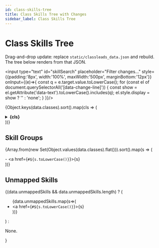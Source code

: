```yaml
---
id: class-skills-tree
title: Class Skills Tree with Changes
sidebar_label: Class Skills Tree
---
```



# Class Skills Tree

Drag-and-drop update: replace `static/classleads_data.json` and rebuild. The tree below renders from that JSON.


<input type="text" id="skillSearch" placeholder="Filter changes..." style={{padding:'8px', width:'100%', maxWidth:'500px', marginBottom:'12px'}} onInput={(e)=>{
  const q = e.target.value.toLowerCase();
  for (const el of document.querySelectorAll('[data-change-line]')) {
    const show = el.getAttribute('data-text').toLowerCase().includes(q);
    el.style.display = show ? '' : 'none';
  }
}}/>

<div>

{Object.keys(data.classes).sort().map(cls => (
  <details key={cls}>
    <summary><strong>{cls}</strong></summary>
    {data.classes[cls].map(skill => (
      <details key={skill} id={skill.toLowerCase()}>
        <summary><strong>{skill}</strong></summary>
        {(data.skills[skill] && data.skills[skill].length) ? (
          <ul>
            {data.skills[skill].map((chg, i) => (
              <li key={i} data-change-line data-text={`${chg.text} ${chg.dateDisplay||''}`}>
                {chg.text} {chg.dateDisplay ? <em>({chg.dateDisplay})</em> : null}
              </li>
            ))}
          </ul>
        ) : <p>No changes recorded.</p>}
      </details>
    ))}
  </details>
))}
</div>


## Skill Groups

{Array.from(new Set(Object.values(data.classes).flat())).sort().map(s => (<div key={s}>- <a href={`#${s.toLowerCase()}`}>{s}</a></div>))}


## Unmapped Skills

{(data.unmappedSkills && data.unmappedSkills.length) ? (<ul>{data.unmappedSkills.map(s=>(<li key={s}><a href={`#${s.toLowerCase()}`}>{s}</a></li>))}</ul>) : <p>None.</p>}
